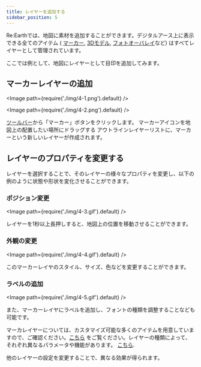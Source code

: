```yaml
---
title: レイヤーを追加する
sidebar_position: 5
---
```


Re:Earthでは、地図に素材を追加することができます。デジタルアース上に表示できる全てのアイテム ( [マーカー](/user-manual/property/overview#marker-properties-1), [3Dモデル](/user-manual/three-d-data/3d-model), [フォトオーバレイ](/user-manual/property/overview#photo-overlay-properties)など) はすべてレイヤーとして管理されています。

ここでは例として、地図にレイヤーとして目印を追加してみます。

## マーカーレイヤーの追加

<Image path={require('./img/4-1.png').default} />

<Image path={require('./img/4-2.png').default} />

<Order>
  <ListByNumber>
   <a target="_self" href="/user-manual/getting-started/understanding-reearth-ui/editor#tool-bar">ツールバー</a>から「マーカー」ボタンをクリックします。
  </ListByNumber>
  <ListByNumber>
    マーカーアイコンを地図上の配置したい場所にドラッグする
  </ListByNumber>
  <ListByNumber>
    <a target="_self" herf="/user-manual/getting-started/understanding-reearth-ui/editor#outline">アウトライン</a>レイヤーリストに、マーカーという新しいレイヤーが作成されます。
  </ListByNumber>
</Order>

## レイヤーのプロパティを変更する

レイヤーを選択することで、そのレイヤーの様々なプロパティを変更し、以下の例のように状態や形状を変化させることができます。

### ポジション変更

<Image path={require('./img/4-3.gif').default} />

レイヤーを1秒以上長押しすると、地図上の位置を移動させることができます。

### 外観の変更

<Image path={require('./img/4-4.gif').default} />

このマーカーレイヤのスタイル、サイズ、色などを変更することができます。

### ラベルの追加

<Image path={require('./img/4-5.gif').default} />

また、マーカーレイヤにラベルを追加し、フォントの種類を調整することなども可能です。

マーカレイヤーについては、カスタマイズ可能な多くのアイテムを用意していますので、ご確認ください。[こちら](/user-manual/property/overview#marker-properties) をご覧ください。レイヤーの種類によって、それぞれ異なるパラメータや機能があります。 [こちら](/user-manual/property/overview).

他のレイヤーの設定を変更することで、異なる効果が得られます。







